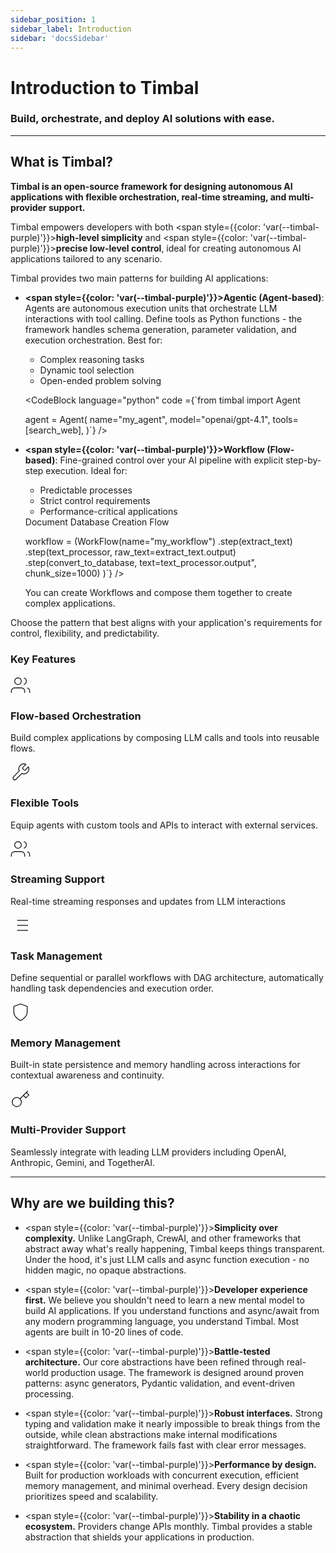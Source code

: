 ```yaml
---
sidebar_position: 1
sidebar_label: Introduction
sidebar: 'docsSidebar'
---
```



# Introduction to Timbal
<h3 className="subtitle" style={{marginTop: '-17px', fontSize: '1.1rem', fontWeight: 'normal'}}>
Build, orchestrate, and deploy AI solutions with ease.
</h3>

---

## What is Timbal?

**Timbal is an open-source framework for designing autonomous AI applications with flexible orchestration, real-time streaming, and multi-provider support.**

Timbal empowers developers with both <span style={{color: 'var(--timbal-purple)'}}><strong>high-level simplicity</strong></span> and <span style={{color: 'var(--timbal-purple)'}}><strong>precise low-level control</strong></span>, ideal for creating autonomous AI applications tailored to any scenario.

Timbal provides two main patterns for building AI applications:

- **<span style={{color: 'var(--timbal-purple)'}}><strong>Agentic (Agent-based)</strong></span>**: Agents are autonomous execution units that orchestrate LLM interactions with tool calling. Define tools as Python functions - the framework handles schema generation, parameter validation, and execution orchestration. Best for:
  - Complex reasoning tasks
  - Dynamic tool selection
  - Open-ended problem solving

  <div style={{marginTop: '1.5rem', marginBottom: '1.5rem'}}>
  
    <CodeBlock language="python" code ={`from timbal import Agent

    agent = Agent(
        name="my_agent",
        model="openai/gpt-4.1",
        tools=[search_web],
    )`}
    />
  </div>
  
- **<span style={{color: 'var(--timbal-purple)'}}><strong>Workflow (Flow-based)</strong></span>**: Fine-grained control over your AI pipeline with explicit step-by-step execution. Ideal for:
  - Predictable processes
  - Strict control requirements
  - Performance-critical applications

  <div style={{marginTop: '1.5rem', marginBottom: '1.5rem'}}>
  <CodeBlock language="python" code ={`from timbal import Workflow

  # Document Database Creation Flow
  workflow = (WorkFlow(name="my_workflow")
      .step(extract_text)
      .step(text_processor, raw_text=extract_text.output)
      .step(convert_to_database, text=text_processor.output", chunk_size=1000)
  )`}
    />
  </div>
  
  You can create Workflows and compose them together to create complex applications.

Choose the pattern that best aligns with your application's requirements for control, flexibility, and predictability.


### Key Features

<div style={{
  display: 'grid',
  gridTemplateColumns: 'repeat(3, 1fr)',
  gap: '1rem',
  margin: '2rem 0'
}}>
  <div style={{
    padding: '1.5rem',
    borderRadius: '8px',
    backgroundColor: 'var(--ifm-card-background-color)',
    border: '1px solid var(--ifm-color-emphasis-200)',
    boxShadow: '0 2px 12px rgba(0, 0, 0, 0.05)',
  }}>
    <div style={{color: 'var(--ifm-color-primary)', marginBottom: '0.5rem'}}>
      <svg xmlns="http://www.w3.org/2000/svg" width="32" height="32" viewBox="0 0 24 24" fill="none" stroke="currentColor" strokeWidth="2" strokeLinecap="round" strokeLinejoin="round"><path d="M17 21v-2a4 4 0 0 0-4-4H5a4 4 0 0 0-4 4v2"></path><circle cx="9" cy="7" r="4"></circle><path d="M23 21v-2a4 4 0 0 0-3-3.87"></path><path d="M16 3.13a4 4 0 0 1 0 7.75"></path></svg>
    </div>
    <h3 style={{fontSize: '1.3rem', marginBottom: '0.5rem', color: 'var(--ifm-color-primary)'}}>Flow-based Orchestration</h3>
    <p style={{fontSize: '0.95rem', marginBottom: '0', color: 'var(--ifm-color-emphasis-900)'}}>Build complex applications by composing LLM calls and tools into reusable flows.</p>
  </div>
  
  <div style={{
    padding: '1.5rem',
    borderRadius: '8px',
    backgroundColor: 'var(--ifm-card-background-color)',
    border: '1px solid var(--ifm-color-emphasis-200)',
    boxShadow: '0 2px 12px rgba(0, 0, 0, 0.05)',
  }}>
    <div style={{color: 'var(--ifm-color-primary)', marginBottom: '0.5rem'}}>
      <svg xmlns="http://www.w3.org/2000/svg" width="32" height="32" viewBox="0 0 24 24" fill="none" stroke="currentColor" strokeWidth="2" strokeLinecap="round" strokeLinejoin="round"><path d="M14.7 6.3a1 1 0 0 0 0 1.4l1.6 1.6a1 1 0 0 0 1.4 0l3.77-3.77a6 6 0 0 1-7.94 7.94l-6.91 6.91a2.12 2.12 0 0 1-3-3l6.91-6.91a6 6 0 0 1 7.94-7.94l-3.76 3.76z"></path></svg>
    </div>
    <h3 style={{fontSize: '1.3rem', marginBottom: '0.5rem', color: 'var(--ifm-color-primary)'}}>Flexible Tools</h3>
    <p style={{fontSize: '0.95rem', marginBottom: '0', color: 'var(--ifm-color-emphasis-900)'}}>Equip agents with custom tools and APIs to interact with external services.</p>
  </div>
  
  <div style={{
    padding: '1.5rem',
    borderRadius: '8px',
    backgroundColor: 'var(--ifm-card-background-color)',
    border: '1px solid var(--ifm-color-emphasis-200)',
    boxShadow: '0 2px 12px rgba(0, 0, 0, 0.05)',
  }}>
    <div style={{color: 'var(--ifm-color-primary)', marginBottom: '0.5rem'}}>
      <svg xmlns="http://www.w3.org/2000/svg" width="32" height="32" viewBox="0 0 24 24" fill="none" stroke="currentColor" strokeWidth="2" strokeLinecap="round" strokeLinejoin="round"><path d="M17 21v-2a4 4 0 0 0-4-4H5a4 4 0 0 0-4 4v2"></path><circle cx="9" cy="7" r="4"></circle><path d="M23 21v-2a4 4 0 0 0-3-3.87"></path><path d="M16 3.13a4 4 0 0 1 0 7.75"></path></svg>
    </div>
    <h3 style={{fontSize: '1.3rem', marginBottom: '0.5rem', color: 'var(--ifm-color-primary)'}}>Streaming Support</h3>
    <p style={{fontSize: '0.95rem', marginBottom: '0', color: 'var(--ifm-color-emphasis-900)'}}>Real-time streaming responses and updates from LLM interactions</p>
  </div>
  
  <div style={{
    padding: '1.5rem',
    borderRadius: '8px',
    backgroundColor: 'var(--ifm-card-background-color)',
    border: '1px solid var(--ifm-color-emphasis-200)',
    boxShadow: '0 2px 12px rgba(0, 0, 0, 0.05)',
  }}>
    <div style={{color: 'var(--ifm-color-primary)', marginBottom: '0.5rem'}}>
      <svg xmlns="http://www.w3.org/2000/svg" width="32" height="32" viewBox="0 0 24 24" fill="none" stroke="currentColor" strokeWidth="2" strokeLinecap="round" strokeLinejoin="round"><path d="M8 6h13"></path><path d="M8 12h13"></path><path d="M8 18h13"></path><path d="M3 6h.01"></path><path d="M3 12h.01"></path><path d="M3 18h.01"></path></svg>
    </div>
    <h3 style={{fontSize: '1.3rem', marginBottom: '0.5rem', color: 'var(--ifm-color-primary)'}}>Task Management</h3>
    <p style={{fontSize: '0.95rem', marginBottom: '0', color: 'var(--ifm-color-emphasis-900)'}}>Define sequential or parallel workflows with DAG architecture, automatically handling task dependencies and execution order.</p>
  </div>
  
  <div style={{
    padding: '1.5rem',
    borderRadius: '8px',
    backgroundColor: 'var(--ifm-card-background-color)',
    border: '1px solid var(--ifm-color-emphasis-200)',
    boxShadow: '0 2px 12px rgba(0, 0, 0, 0.05)',
  }}>
    <div style={{color: 'var(--ifm-color-primary)', marginBottom: '0.5rem'}}>
      <svg xmlns="http://www.w3.org/2000/svg" width="32" height="32" viewBox="0 0 24 24" fill="none" stroke="currentColor" strokeWidth="2" strokeLinecap="round" strokeLinejoin="round"><path d="M12 22s8-4 8-10V5l-8-3-8 3v7c0 6 8 10 8 10z"></path></svg>
    </div>
    <h3 style={{fontSize: '1.3rem', marginBottom: '0.5rem', color: 'var(--ifm-color-primary)'}}>Memory Management</h3>
    <p style={{fontSize: '0.95rem', marginBottom: '0', color: 'var(--ifm-color-emphasis-900)'}}>Built-in state persistence and memory handling across interactions for contextual awareness and continuity.</p>
  </div>
  
  <div style={{
    padding: '1.5rem',
    borderRadius: '8px',
    backgroundColor: 'var(--ifm-card-background-color)',
    border: '1px solid var(--ifm-color-emphasis-200)',
    boxShadow: '0 2px 12px rgba(0, 0, 0, 0.05)',
  }}>
    <div style={{color: 'var(--ifm-color-primary)', marginBottom: '0.5rem'}}>
      <svg xmlns="http://www.w3.org/2000/svg" width="32" height="32" viewBox="0 0 24 24" fill="none" stroke="currentColor" strokeWidth="2" strokeLinecap="round" strokeLinejoin="round"><path d="M21 2l-2 2m-7.61 7.61a5.5 5.5 0 1 1-7.778 7.778 5.5 5.5 0 0 1 7.777-7.777zm0 0L15.5 7.5m0 0l3 3L22 7l-3-3m-3.5 3.5L19 4"></path></svg>
    </div>
    <h3 style={{fontSize: '1.3rem', marginBottom: '0.5rem', color: 'var(--ifm-color-primary)'}}>Multi-Provider Support</h3>
    <p style={{fontSize: '0.95rem', marginBottom: '0', color: 'var(--ifm-color-emphasis-900)'}}>Seamlessly integrate with leading LLM providers including OpenAI, Anthropic, Gemini, and TogetherAI.</p>
  </div>
</div>

---

## Why are we building this?

- <span style={{color: 'var(--timbal-purple)'}}><strong>Simplicity over complexity.</strong></span> Unlike LangGraph, CrewAI, and other frameworks that abstract away what's really happening, Timbal keeps things transparent. Under the hood, it's just LLM calls and async function execution - no hidden magic, no opaque abstractions.

- <span style={{color: 'var(--timbal-purple)'}}><strong>Developer experience first.</strong></span> We believe you shouldn't need to learn a new mental model to build AI applications. If you understand functions and async/await from any modern programming language, you understand Timbal. Most agents are built in 10-20 lines of code.

- <span style={{color: 'var(--timbal-purple)'}}><strong>Battle-tested architecture.</strong></span> Our core abstractions have been refined through real-world production usage. The framework is designed around proven patterns: async generators, Pydantic validation, and event-driven processing.

- <span style={{color: 'var(--timbal-purple)'}}><strong>Robust interfaces.</strong></span> Strong typing and validation make it nearly impossible to break things from the outside, while clean abstractions make internal modifications straightforward. The framework fails fast with clear error messages.

- <span style={{color: 'var(--timbal-purple)'}}><strong>Performance by design.</strong></span> Built for production workloads with concurrent execution, efficient memory management, and minimal overhead. Every design decision prioritizes speed and scalability.

- <span style={{color: 'var(--timbal-purple)'}}><strong>Stability in a chaotic ecosystem.</strong></span> Providers change APIs monthly. Timbal provides a stable abstraction that shields your applications in production.